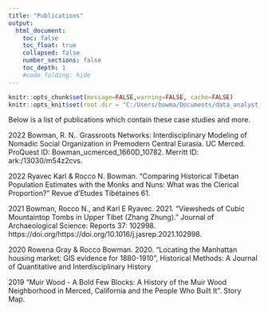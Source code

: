 ```yaml
---
title: "Publications"
output:
  html_document:
    toc: false
    toc_float: true
    collapsed: false
    number_sections: false
    toc_depth: 1
    #code_folding: hide
---
```


```r
knitr::opts_chunk$set(message=FALSE,warning=FALSE, cache=FALSE)
knitr::opts_knit$set(root.dir = "C:/Users/bowma/Documents/data_analyst_portfolio")
```

Below is a list of publications which contain these case studies and more.

2022 Bowman, R. N..  Grassroots Networks: Interdisciplinary Modeling of Nomadic Social Organization in Premodern Central Eurasia. UC Merced. ProQuest ID: Bowman_ucmerced_1660D_10782. Merritt ID: ark:/13030/m54z2cvs.

2022 Ryavec Karl & Rocco N. Bowman. “Comparing Historical Tibetan Population Estimates with the Monks and Nuns: What was the Clerical Proportion?” Revue d'Etudes Tibétaines 61.

2021 Bowman, Rocco N., and Karl E Ryavec. 2021. “Viewsheds of Cubic Mountaintop Tombs in Upper Tibet (Zhang Zhung).” Journal of Archaeological Science: Reports 37: 102998. https://doi.org/https://doi.org/10.1016/j.jasrep.2021.102998.

2020 Rowena Gray & Rocco Bowman. 2020. “Locating the Manhattan housing market: GIS evidence for 1880-1910”, Historical Methods: A Journal of Quantitative and Interdisciplinary History

2019 “Muir Wood - A Bold Few Blocks: A History of the Muir Wood Neighborhood in Merced, California and the People Who Built It”. Story Map. 



